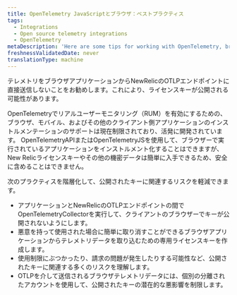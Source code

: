 ```yaml
---
title: OpenTelemetry JavaScriptとブラウザ：ベストプラクティス
tags:
  - Integrations
  - Open source telemetry integrations
  - OpenTelemetry
metaDescription: 'Here are some tips for working with OpenTelemetry, browser applications, and New Relic.'
freshnessValidatedDate: never
translationType: machine
---
```


<Callout variant="caution">
  テレメトリをブラウザアプリケーションからNewRelicのOTLPエンドポイントに直接送信しないことをお勧めします。これにより、ライセンスキーが公開される可能性があります。
</Callout>

OpenTelemetryでリアルユーザーモニタリング（RUM）を有効にするための、ブラウザ、モバイル、およびその他のクライアント側アプリケーションのインストルメンテーションのサポートは現在制限されており、活発に開発されています。 OpenTelemetryAPIまたはOpenTelemetryJSを使用して、ブラウザーで実行されているアプリケーションをインストルメント化することはできますが、New Relicライセンスキーやその他の機密データは簡単に入手できるため、安全に含めることはできません。

次のプラクティスを階層化して、公開されたキーに関連するリスクを軽減できます。

* アプリケーションとNewRelicのOTLPエンドポイントの間でOpenTelemetryCollectorを実行して、クライアントのブラウザーでキーが公開されないようにします。
* 悪意を持って使用された場合に簡単に取り消すことができるブラウザアプリケーションからテレメトリデータを取り込むための専用ライセンスキーを作成します。
* 使用制限にぶつかったり、請求の問題が発生したりする可能性など、公開されたキーに関連する多くのリスクを理解します。
* OTLPを介して送信されるブラウザテレメトリデータには、個別の分離されたアカウントを使用して、公開されたキーの潜在的な悪影響を制限します。